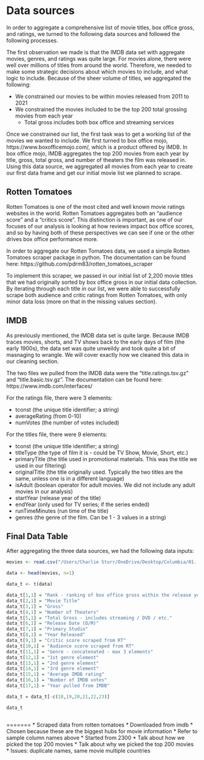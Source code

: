 # Data sources

In order to aggregate a comprehensive list of movie titles, box office gross, and ratings, we turned to the following data sources and followed the following processes. 

The first observation we made is that the IMDB data set with aggregate movies, genres, and ratings was quite large. For movies alone, there were well over millions of titles from around the world. Therefore, we needed to make some strategic decisions about which movies to include, and what logic to include. Because of the sheer volume of titles, we aggregated the following: 

* We constrained our movies to be within movies released from 2011 to 2021 
* We constrained the movies included to be the top 200 total grossing movies from each year
  + Total gross includes both box office and streaming services 

Once we constrained our list, the first task was to get a working list of the movies we wanted to include. We first turned to box office mojo, https://www.boxofficemojo.com/, which is a product offered by IMDB. In box office mojo, IMDB aggregates the top 200 movies from each year by title, gross, total gross, and number of theaters the film was released in. Using this data source, we aggregated all movies from each year to create our first data frame and get our initial movie list we planned to scrape. 

## Rotten Tomatoes
Rotten Tomatoes is one of the most cited and well known movie ratings websites in the world. Rotten Tomatoes aggregates both an "audience score" and a "critics score". This distinction is important, as one of our focuses of our analysis is looking at how reviews impact box office scores, and so by having both of these perspectives we can see if one or the other drives box office performance more. 

In order to aggregate our Rotten Tomatoes data, we used a simple Rotten Tomatoes scraper package in python. The documentation can be found here: https://github.com/pdrm83/rotten_tomatoes_scraper 

To implement this scraper, we passed in our initial list of 2,200 movie titles that we had originally sorted by box office gross in our initial data collection. By iterating through each title in our list, we were able to successfully scrape both audience and critic ratings from Rotten Tomatoes, with only minor data loss (more on that in the missing values section).


## IMDB
As previously mentioned, the IMDB data set is quite large. Because IMDB traces movies, shorts, and TV shows back to the early days of film (the early 1900s), the data set was quite unweildy and took quite a bit of masnaging to wrangle. We will cover exactly how we cleaned this data in our cleaning section. 

The two files we pulled from the IMDB data were the "title.ratings.tsv.gz" and "title.basic.tsv.gz". The documentation can be found here: https://www.imdb.com/interfaces/ 

For the ratings file, there were 3 elements: 

* tconst (the unique title identifier; a string)
* averageRating (from 0-10)
* numVotes (the number of votes included)

For the titles file, there were 9 elements: 

* tconst (the unique title identifier; a string)
* titleType (the type of film it is - could be TV Show, Movie, Short, etc.)
* primaryTitle (the title used in promotional materials. This was the title we used in our filtering)
* originalTitle (the title originally used. Typically the two titles are the same, unless one is in a different language)
* isAdult (boolean operator for adult movies. We did not include any adult movies in our analysis)
* startYear (release year of the title)
* endYear (only used for TV series; if the series ended)
* runTimeMinutes (run time of the title)
* genres (the genre of the film. Can be 1 - 3 values in a string)

## Final Data Table

After aggregating the three data sources, we had the following data inputs: 


```r

movies <- read.csv("/Users/Charlie Sturr/OneDrive/Desktop/Columbia/01. Fall_2021/Data Viz/MOVIES_Final_12.11.2021_vAC.csv")

data <- head(movies, n=1)

data_t <- t(data)

data_t[1,1] = "Rank - ranking of box office gross within the release year"
data_t[2,1] = "Movie Title"
data_t[3,1] = "Gross"
data_t[4,1] = "Number of Theaters"
data_t[5,1] = "Total Gross - includes streaming / DVD / etc."
data_t[6,1] = "Release Date (D/M)"
data_t[7,1] = "Primary Studio"
data_t[8,1] = "Year Released"
data_t[9,1] = "Critic score scraped from RT"
data_t[10,1] = "Audience score scraped from RT"
data_t[11,1] = "Genre - concatenated - max 3 elements"
data_t[12,1] = "1st genre element"
data_t[13,1] = "2nd genre element"
data_t[14,1] = "3rd genre element"
data_t[15,1] = "Average IMDB rating"
data_t[16,1] = "Number of IMDB votes"
data_t[17,1] = "Year pulled from IMDB"

data_t = data_t[-c(18,19,20,21,22,23)]

data_t



```

=======
* Scraped data from rotten tomatoes
* Downloaded from imdb
* Chosen because these are the biggest hubs for movie information
* Refer to sample column names above
* Started from 2300
  * Talk about how we picked the top 200 movies
  * Talk about why we picked the top 200 movies
* Issues: duplicate names, same movie multiple countries

